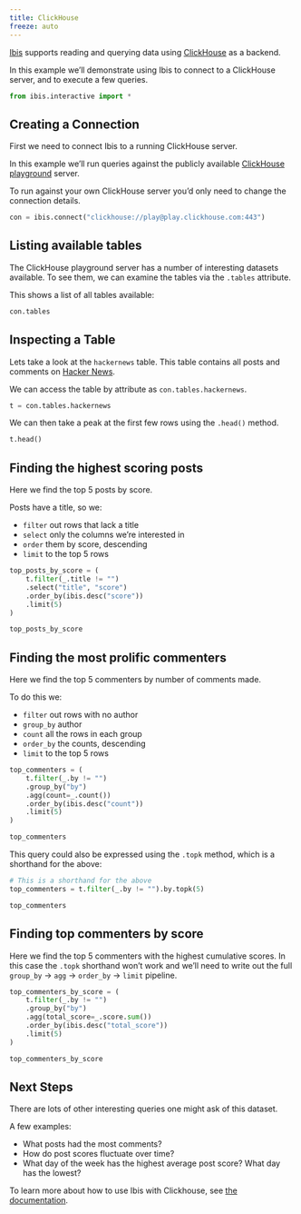 ```yaml
---
title: ClickHouse
freeze: auto
---
```


[Ibis](https://ibis-project.com) supports reading and querying data using
[ClickHouse](https://clickhouse.com/) as a backend.

In this example we'll demonstrate using Ibis to connect to a ClickHouse server,
and to execute a few queries.

```python
from ibis.interactive import *
```

## Creating a Connection

First we need to connect Ibis to a running ClickHouse server.

In this example we'll run queries against the publicly available [ClickHouse
playground](https://clickhouse.com/docs/en/getting-started/playground) server.

To run against your own ClickHouse server you'd only need to change the
connection details.

```python
con = ibis.connect("clickhouse://play@play.clickhouse.com:443")
```

## Listing available tables

The ClickHouse playground server has a number of interesting datasets
available. To see them, we can examine the tables via the `.tables` attribute.

This shows a list of all tables available:

```python
con.tables
```

## Inspecting a Table

Lets take a look at the `hackernews` table. This table contains all posts and
comments on [Hacker News](https://news.ycombinator.com/).

We can access the table by attribute as `con.tables.hackernews`.

```python
t = con.tables.hackernews
```

We can then take a peak at the first few rows using the `.head()` method.

```python
t.head()
```

## Finding the highest scoring posts

Here we find the top 5 posts by score.

Posts have a title, so we:

- `filter` out rows that lack a title
- `select` only the columns we're interested in
- `order` them by score, descending
- `limit` to the top 5 rows

```python
top_posts_by_score = (
    t.filter(_.title != "")
    .select("title", "score")
    .order_by(ibis.desc("score"))
    .limit(5)
)

top_posts_by_score
```

## Finding the most prolific commenters

Here we find the top 5 commenters by number of comments made.

To do this we:

- `filter` out rows with no author
- `group_by` author
- `count` all the rows in each group
- `order_by` the counts, descending
- `limit` to the top 5 rows

```python
top_commenters = (
    t.filter(_.by != "")
    .group_by("by")
    .agg(count=_.count())
    .order_by(ibis.desc("count"))
    .limit(5)
)

top_commenters
```

This query could also be expressed using the `.topk` method, which is
a shorthand for the above:

```python
# This is a shorthand for the above
top_commenters = t.filter(_.by != "").by.topk(5)

top_commenters
```

## Finding top commenters by score

Here we find the top 5 commenters with the highest cumulative scores. In this
case the `.topk` shorthand won't work and we'll need to write out the full
`group_by` -> `agg` -> `order_by` -> `limit` pipeline.

```python
top_commenters_by_score = (
    t.filter(_.by != "")
    .group_by("by")
    .agg(total_score=_.score.sum())
    .order_by(ibis.desc("total_score"))
    .limit(5)
)

top_commenters_by_score
```

## Next Steps

There are lots of other interesting queries one might ask of this dataset.

A few examples:

- What posts had the most comments?
- How do post scores fluctuate over time?
- What day of the week has the highest average post score? What day has the lowest?

To learn more about how to use Ibis with Clickhouse, see [the
documentation](https://ibis-project.org/backends/ClickHouse/).
